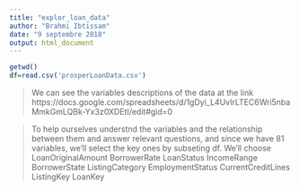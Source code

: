 ```yaml
---
title: "explor_loan_data"
author: "Brahmi Ibtissam"
date: "9 septembre 2018"
output: html_document
---
```


```r
getwd()
df=read.csv('prosperLoanData.csv')
```
> We can see the variables descriptions of the data at the link
> https://docs.google.com/spreadsheets/d/1gDyi_L4UvIrLTEC6Wri5nbaMmkGmLQBk-Yx3z0XDEtI/edit#gid=0

>To help ourselves understnd the variables and the relationship between them and answer relevant questions, and since we have 81 variables, we'll select the key ones by subseting df.
> We'll choose  
LoanOriginalAmount
BorrowerRate
LoanStatus
IncomeRange
BorrowerState
ListingCategory
EmploymentStatus
CurrentCreditLines
ListingKey
LoanKey
